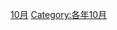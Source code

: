 {{Catnav|頁面分類|历史|事件|週期性事件|年度活動|依月份分類的年度活動}}
{{Catnav|頁面分類|自然|現象|周期性现象|週期性事件|年度活動|依月份分類的年度活動}}

[[Category:各月份年度事件|10月]]
[[Category:各年10月|Category:各年10月]]
